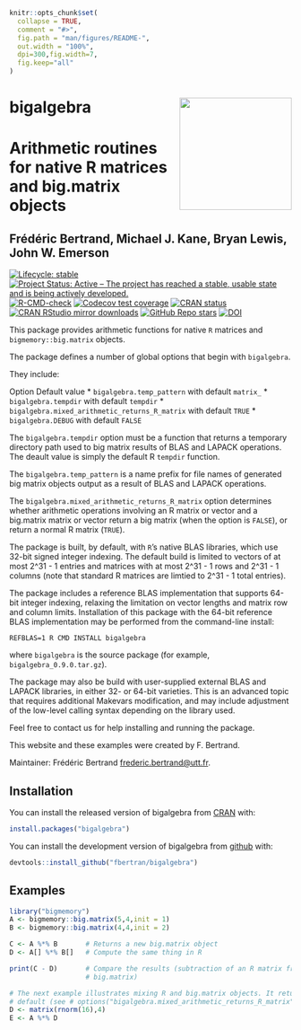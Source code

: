 <!-- README.md is generated from README.Rmd. Please edit that file -->

```r
knitr::opts_chunk$set(
  collapse = TRUE,
  comment = "#>",
  fig.path = "man/figures/README-",
  out.width = "100%",
  dpi=300,fig.width=7,
  fig.keep="all"
)
```

# bigalgebra <img src="man/figures/logo.png" align="right" width="200"/>

# Arithmetic routines for native R matrices and big.matrix objects
## Frédéric Bertrand, Michael J. Kane, Bryan Lewis, John W. Emerson


<!-- badges: start -->
[![Lifecycle: stable](https://img.shields.io/badge/lifecycle-stable-green.svg)](https://lifecycle.r-lib.org/articles/stages.html)
[![Project Status: Active – The project has reached a stable, usable state and is being actively developed.](https://www.repostatus.org/badges/latest/active.svg)](https://www.repostatus.org/#active)
[![R-CMD-check](https://github.com/fbertran/bigalgebra/workflows/R-CMD-check/badge.svg)](https://github.com/fbertran/bigalgebra/actions)
[![Codecov test coverage](https://codecov.io/gh/fbertran/bigalgebra/branch/master/graph/badge.svg)](https://codecov.io/gh/fbertran/bigalgebra?branch=master)
[![CRAN status](https://www.r-pkg.org/badges/version/bigalgebra)](https://cran.r-project.org/package=bigalgebra)
[![CRAN RStudio mirror downloads](https://cranlogs.r-pkg.org/badges/bigalgebra)](https://cran.r-project.org/package=bigalgebra)
[![GitHub Repo stars](https://img.shields.io/github/stars/fbertran/bigalgebra?style=social)](https://github.com/fbertran/bigalgebra)
[![DOI](https://zenodo.org/badge/136206211.svg)](https://zenodo.org/badge/latestdoi/136206211)
<!-- badges: end -->

This package provides arithmetic functions for native `R` matrices and
`bigmemory::big.matrix` objects. 

The package defines a number of global options that begin with `bigalgebra`.

They include:

Option  Default value
* `bigalgebra.temp_pattern` with default `matrix_`
* `bigalgebra.tempdir` with default `tempdir`
* `bigalgebra.mixed_arithmetic_returns_R_matrix` with default `TRUE`
* `bigalgebra.DEBUG` with default `FALSE`

The `bigalgebra.tempdir` option must be a function that returns
a temporary directory path used to big matrix results of BLAS and
LAPACK operations. The deault value is simply the default R `tempdir`
function.

The `bigalgebra.temp_pattern` is a name prefix for file names of generated
big matrix objects output as a result of BLAS and LAPACK operations.

The `bigalgebra.mixed_arithmetic_returns_R_matrix` option determines
whether arithmetic operations involving an R matrix or vector and a big.matrix
matrix or vector return a big matrix (when the option is `FALSE`), or
return a normal R matrix (`TRUE`).

The package is built, by default, with `R`'s native BLAS libraries, which use
32-bit signed integer indexing. The default build is limited to vectors of at
most 2^31 - 1 entries and matrices with at most 2^31 - 1 rows and 2^31 - 1
columns (note that standard R matrices are limtied to 2^31 - 1 total entries).

The package includes a reference BLAS implementation that supports 64-bit
integer indexing, relaxing the limitation on vector lengths and matrix
row and column limits. Installation of this package with the 64-bit reference
BLAS implementation may be performed from the command-line install:

`REFBLAS=1 R CMD INSTALL bigalgebra`

where `bigalgebra` is the source package (for example, `bigalgebra_0.9.0.tar.gz`).

The package may also be build with user-supplied external BLAS and LAPACK
libraries, in either 32- or 64-bit varieties. This is an advanced topic
that requires additional Makevars modification, and may include adjustment
of the low-level calling syntax depending on the library used.

Feel free to contact us for help installing and running the package.


This website and these examples were created by F. Bertrand.

Maintainer: Frédéric Bertrand <frederic.bertrand@utt.fr>.


## Installation

You can install the released version of bigalgebra from [CRAN](https://CRAN.R-project.org) with:

```r
install.packages("bigalgebra")
```

You can install the development version of bigalgebra from [github](https://github.com) with:

```r
devtools::install_github("fbertran/bigalgebra")
```


## Examples

```r
library("bigmemory")
A <- bigmemory::big.matrix(5,4,init = 1)
B <- bigmemory::big.matrix(4,4,init = 2)

C <- A %*% B       # Returns a new big.matrix object
D <- A[] %*% B[]   # Compute the same thing in R

print(C - D)       # Compare the results (subtraction of an R matrix from a
                   # big.matrix)

# The next example illustrates mixing R and big.matrix objects. It returns by
# default (see # options("bigalgebra.mixed_arithmetic_returns_R_matrix")
D <- matrix(rnorm(16),4)
E <- A %*% D
```

